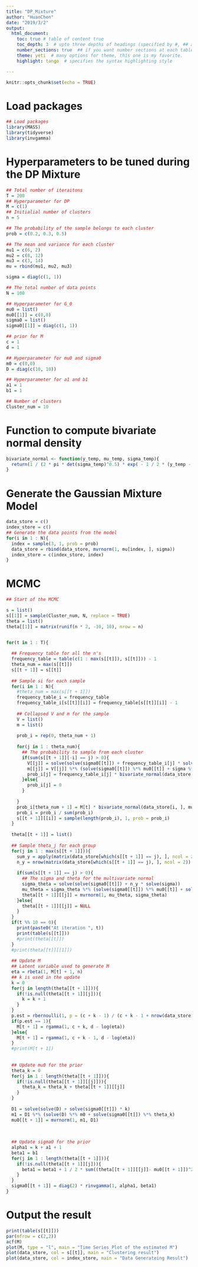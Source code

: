 ```yaml
---
title: "DP_Mixture"
author: "HuanChen"
date: "2019/3/2"
output: 
  html_document:
    toc: true # table of content true
    toc_depth: 3  # upto three depths of headings (specified by #, ## and ###)
    number_sections: true  ## if you want number sections at each table header
    theme: yeti  # many options for theme, this one is my favorite.
    highlight: tango  # specifies the syntax highlighting style

---
```


```r
knitr::opts_chunk$set(echo = TRUE)
```
# Load packages
```r
## Load packages
library(MASS)
library(tidyverse)
library(invgamma)
```
# Hyperparameters to be tuned during the DP Mixture
```R
## Total number of iteraitons
T = 200
## Hyperparameter for DP
M = c(1)
## Initialial number of clusters
n = 5

## The probability of the sample belongs to each cluster
prob = c(0.2, 0.3, 0.5)

## The mean and variance for each cluster
mu1 = c(6, 2)
mu2 = c(8, 12)
mu3 = c(3, 14)
mu = rbind(mu1, mu2, mu3)

sigma = diag(c(1, 1))

## The total number of data points
N = 100

## Hyperparameter for G_0
mu0 = list()
mu0[[1]] = c(0,0)
sigma0 = list()
sigma0[[1]] = diag(c(1, 1))

## prior for M
c = 1
d = 1

## Hyperparameter for mu0 and sigma0
m0 = c(0,0)
D = diag(c(10, 10))

## Hyperparameter for a1 and b1
a1 = 1
b1 = 1

## Number of clusters
Cluster_num = 10

```
# Function to compute bivariate normal density
```r
bivariate_normal <- function(y_temp, mu_temp, sigma_temp){
  return(1 / (2 * pi * det(sigma_temp)^0.5) * exp( - 1 / 2 * (y_temp - mu_temp) %*% solve(sigma_temp) %*% (y_temp - mu_temp) ))
}
```

# Generate the Gaussian Mixture Model
```r
data_store = c()
index_store = c()
## Generate the data points from the model
for(i in 1 : N){
  index = sample(3, 1, prob = prob)
  data_store = rbind(data_store, mvrnorm(1, mu[index, ], sigma))
  index_store = c(index_store, index)
}
```

# MCMC
```r
## Start of the MCMC

s = list()
s[[1]] = sample(Cluster_num, N, replace = TRUE)
theta = list()
theta[[1]] = matrix(runif(n * 2, -10, 10), nrow = n)


for(t in 1 : T){
  
  ## Frequency table for all the n's
  frequency_table = table(c(1 : max(s[[t]]), s[[t]])) - 1
  theta_num = max(s[[t]])
  s[[t + 1]] = s[[t]]
  
  ## Sample si for each sample
  for(i in 1 : N){
    #theta_num = max(s[[t + 1]])
    frequency_table_i = frequency_table
    frequency_table_i[s[[t]][i]] = frequency_table[s[[t]][i]] - 1
    
    ## Collapsed V and m for the sample
    V = list()
    m = list()
    
    prob_i = rep(0, theta_num + 1)
    
    for(j in 1 : theta_num){
      ## The probability to sample from each cluster
      if(sum(s[[t + 1]][-i] == j) > 0){
        V[[j]] = solve(solve(sigma0[[t]]) + frequency_table_i[j] * solve(sigma))
        m[[j]] = V[[j]] %*% (solve(sigma0[[t]]) %*% mu0[[t]] + sigma %*% apply(matrix((data_store[-i, ])[which(s[[t]][-i] == j), ], ncol = 2), 2, sum))
        prob_i[j] = frequency_table_i[j] * bivariate_normal(data_store[i, ], as.vector(m[[j]]), V[[j]] + sigma)
      }else{
        prob_i[j] = 0
      }
      
    }
    prob_i[theta_num + 1] = M[t] * bivariate_normal(data_store[i, ], mu0[[t]], sigma0[[t]] + sigma)
    prob_i = prob_i / sum(prob_i)
    s[[t + 1]][[i]] = sample(length(prob_i), 1, prob = prob_i)
  }
  
  theta[[t + 1]] = list()
  
  ## Sample theta_j for each group
  for(j in 1 : max(s[[t + 1]])){
    sum_y = apply(matrix(data_store[which(s[[t + 1]] == j), ], ncol = 2), 2, sum)
    n_y = nrow(matrix(data_store[which(s[[t + 1]] == j), ], ncol = 2))
    
    if(sum(s[[t + 1]] == j) > 0){
      ## The sigma and theta for the multivariate normal
      sigma_theta = solve(solve(sigma0[[t]]) + n_y * solve(sigma))
      mu_theta = sigma_theta %*% (solve(sigma0[[t]]) %*% mu0[[t]] + solve(sigma)  %*% sum_y)
      theta[[t + 1]][[j]] = mvrnorm(1, mu_theta, sigma_theta)
    }else{
      theta[[t + 1]][[j]] = NULL
    }
  }
  if(t %% 10 == 0){
    print(paste0("At iteration ", t))
    print(table(s[[t]]))
    #print(theta[[t]])
  }
  #print(theta[[t]][[1]])
  
  ## Update M 
  ## Latent variable used to generate M
  eta = rbeta(1, M[t] + 1, n)
  ## k is used in the update
  k = 0
  for(j in length(theta[[t + 1]])){
    if(!is.null(theta[[t + 1]][j])){
      k = k + 1
    }
  }
  p.est = rbernoulli(1, p = (c + k - 1) / (c + k - 1 + nrow(data_store) * (d - log(eta))))
  if(p.est == 1){
    M[t + 1] = rgamma(1, c + k, d - log(eta))
  }else{
    M[t + 1] = rgamma(1, c + k - 1, d - log(eta))
  }
  #print(M[t + 1])
  
  
  ## Update mu0 for the prior
  theta_k = 0
  for(j in 1 : length(theta[[t + 1]])){
    if(!is.null(theta[[t + 1]][[j]])){
      theta_k = theta_k + theta[[t + 1]][[j]]
    }
  }
  
  D1 = solve(solve(D) + solve(sigma0[[t]]) * k)
  m1 = D1 %*% (solve(D) %*% m0 + solve(sigma0[[t]]) %*% theta_k)
  mu0[[t + 1]] = mvrnorm(1, m1, D1)
  
  
  
  ## Update sigma0 for the prior
  alpha1 = k + a1 + 1
  beta1 = b1
  for(j in 1 : length(theta[[t + 1]])){
    if(!is.null(theta[[t + 1]][j])){
      beta1 = beta1 + 1 / 2 * sum((theta[[t + 1]][[j]]- mu0[[t + 1]])^2)
    }
  }
  sigma0[[t + 1]] = diag(2) * rinvgamma(1, alpha1, beta1)
}
```

# Output the result
```r
print(table(s[[t]]))
par(mfrow = c(2,2))
acf(M)
plot(M, type = "l", main = "Time Series Plot of the estimated M")
plot(data_store, col = s[[t]], main = "Clustering result")
plot(data_store, col = index_store, main = "Data Generateing Result")
```